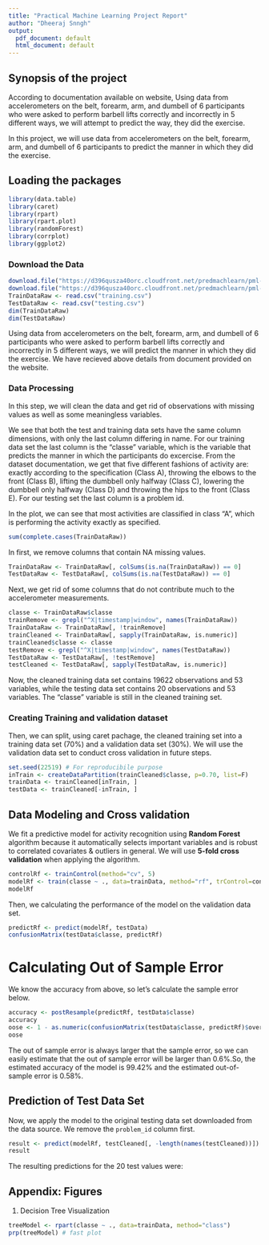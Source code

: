 ---
title: "Practical Machine Learning Project Report"
author: "Dheeraj Snngh"
output:
  pdf_document: default
  html_document: default
---

## Synopsis  of the project
 
According to documentation available on website, Using data from accelerometers on the belt, forearm, arm, and dumbell of 6 participants who were asked to perform barbell lifts correctly and incorrectly in 5 different ways, we will attempt to predict the way, they did the exercise. 

In this project, we will use data from accelerometers on the belt, forearm, arm, and dumbell of 6 participants to predict the manner in which they did the exercise.  

## Loading the packages 
```{r, cache = T}
library(data.table)
library(caret)
library(rpart)
library(rpart.plot)
library(randomForest)
library(corrplot)
library(ggplot2)
```

### Download the Data

```{r, cache = T}
download.file("https://d396qusza40orc.cloudfront.net/predmachlearn/pml-training.csv", "training.csv")
download.file("https://d396qusza40orc.cloudfront.net/predmachlearn/pml-testing.csv", "testing.csv")
TrainDataRaw <- read.csv("training.csv")
TestDataRaw <- read.csv("testing.csv")
dim(TrainDataRaw)
dim(TestDataRaw)

```  

Using data from accelerometers on the belt, forearm, arm, and dumbell of 6 participants who were asked to perform barbell lifts correctly and incorrectly in 5 different ways, we will predict the manner in which they did the exercise. We have recieved above details from document provided on the website.

### Data Processing 

In this step, we will clean the data and get rid of observations with missing values as well as some meaningless variables.

We see that both the test and training data sets have the same column dimensions, with only the last column differing in name. For our training data set the last column is the "classe" variable, which is the variable that predicts the manner in which the participants do excercise. From the dataset documentation, we get that five different fashions of activity are: exactly according to the specification (Class A), throwing the elbows to the front (Class B), lifting the dumbbell only halfway (Class C), lowering the dumbbell only halfway (Class D) and throwing the hips to the front (Class E). For our testing set the last column is a problem id.

In the plot, we can see that most activities are classified in class "A", which is performing the activity exactly as specified.

```{r, cache = T}
sum(complete.cases(TrainDataRaw))
```

In first, we remove columns that contain NA missing values.

```{r, cache = T}
TrainDataRaw <- TrainDataRaw[, colSums(is.na(TrainDataRaw)) == 0] 
TestDataRaw <- TestDataRaw[, colSums(is.na(TestDataRaw)) == 0] 
```  

Next, we get rid of some columns that do not contribute much to the accelerometer measurements.

```{r, cache = T}
classe <- TrainDataRaw$classe
trainRemove <- grepl("^X|timestamp|window", names(TrainDataRaw))
TrainDataRaw <- TrainDataRaw[, !trainRemove]
trainCleaned <- TrainDataRaw[, sapply(TrainDataRaw, is.numeric)]
trainCleaned$classe <- classe
testRemove <- grepl("^X|timestamp|window", names(TestDataRaw))
TestDataRaw <- TestDataRaw[, !testRemove]
testCleaned <- TestDataRaw[, sapply(TestDataRaw, is.numeric)]
```

Now, the cleaned training data set contains 19622 observations and 53 variables, while the testing data set contains 20 observations and 53 variables. The "classe" variable is still in the cleaned training set.

### Creating Training and validation dataset
Then, we can split, using caret pachage, the cleaned training set into a training data set (70%) and a validation data set (30%). We will use the validation data set to conduct cross validation in future steps.  

```{r, cache = T}
set.seed(22519) # For reproducibile purpose
inTrain <- createDataPartition(trainCleaned$classe, p=0.70, list=F)
trainData <- trainCleaned[inTrain, ]
testData <- trainCleaned[-inTrain, ]
```

## Data Modeling and Cross validation

We fit a predictive model for activity recognition using **Random Forest** algorithm because it automatically selects important variables and is robust to correlated covariates & outliers in general. We will use **5-fold cross validation** when applying the algorithm.  

```{r, cache = T}
controlRf <- trainControl(method="cv", 5)
modelRf <- train(classe ~ ., data=trainData, method="rf", trControl=controlRf, ntree=250)
modelRf
```

Then, we calculating the performance of the model on the validation data set.  

```{r, cache = T}
predictRf <- predict(modelRf, testData)
confusionMatrix(testData$classe, predictRf)

```

# Calculating Out of Sample Error
We know the accuracy from above, so let's calculate the sample error below.

```{r, cache = T}
accuracy <- postResample(predictRf, testData$classe)
accuracy
oose <- 1 - as.numeric(confusionMatrix(testData$classe, predictRf)$overall[1])
oose
```
The out of sample error is always larger that the sample error, so we can easily estimate that the out of sample error will be larger than 0.6%.So, the estimated accuracy of the model is 99.42% and the estimated out-of-sample error is 0.58%.

## Prediction of Test Data Set

Now, we apply the model to the original testing data set downloaded from the data source. We remove the `problem_id` column first.  

```{r, cache = T}
result <- predict(modelRf, testCleaned[, -length(names(testCleaned))])
result


```  


The resulting predictions for the 20 test values were:

## Appendix: Figures

1. Decision Tree Visualization
```{r, cache = T}
treeModel <- rpart(classe ~ ., data=trainData, method="class")
prp(treeModel) # fast plot
```